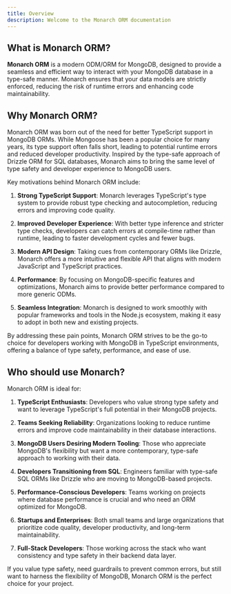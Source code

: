```yaml
---
title: Overview
description: Welcome to the Monarch ORM documentation
---
```



## What is Monarch ORM?

**Monarch ORM** is a modern ODM/ORM for MongoDB, designed to provide a seamless and efficient way to interact with your MongoDB database in a type-safe manner. Monarch ensures that your data models are strictly enforced, reducing the risk of runtime errors and enhancing code maintainability.

## Why Monarch ORM?

Monarch ORM was born out of the need for better TypeScript support in MongoDB ORMs. While Mongoose has been a popular choice for many years, its type support often falls short, leading to potential runtime errors and reduced developer productivity. Inspired by the type-safe approach of Drizzle ORM for SQL databases, Monarch aims to bring the same level of type safety and developer experience to MongoDB users.

Key motivations behind Monarch ORM include:

1. **Strong TypeScript Support**: Monarch leverages TypeScript's type system to provide robust type checking and autocompletion, reducing errors and improving code quality.

2. **Improved Developer Experience**: With better type inference and stricter type checks, developers can catch errors at compile-time rather than runtime, leading to faster development cycles and fewer bugs.

3. **Modern API Design**: Taking cues from contemporary ORMs like Drizzle, Monarch offers a more intuitive and flexible API that aligns with modern JavaScript and TypeScript practices.

4. **Performance**: By focusing on MongoDB-specific features and optimizations, Monarch aims to provide better performance compared to more generic ODMs.

5. **Seamless Integration**: Monarch is designed to work smoothly with popular frameworks and tools in the Node.js ecosystem, making it easy to adopt in both new and existing projects.

By addressing these pain points, Monarch ORM strives to be the go-to choice for developers working with MongoDB in TypeScript environments, offering a balance of type safety, performance, and ease of use.


## Who should use Monarch?

Monarch ORM is ideal for:

1. **TypeScript Enthusiasts**: Developers who value strong type safety and want to leverage TypeScript's full potential in their MongoDB projects.

2. **Teams Seeking Reliability**: Organizations looking to reduce runtime errors and improve code maintainability in their database interactions.

3. **MongoDB Users Desiring Modern Tooling**: Those who appreciate MongoDB's flexibility but want a more contemporary, type-safe approach to working with their data.

4. **Developers Transitioning from SQL**: Engineers familiar with type-safe SQL ORMs like Drizzle who are moving to MongoDB-based projects.

5. **Performance-Conscious Developers**: Teams working on projects where database performance is crucial and who need an ORM optimized for MongoDB.

6. **Startups and Enterprises**: Both small teams and large organizations that prioritize code quality, developer productivity, and long-term maintainability.

7. **Full-Stack Developers**: Those working across the stack who want consistency and type safety in their backend data layer.

If you value type safety, need guardrails to prevent common errors, but still want to harness the flexibility of MongoDB, Monarch ORM is the perfect choice for your project.
